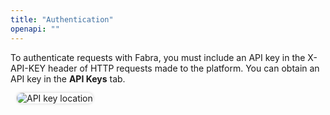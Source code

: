 ```yaml
---
title: "Authentication"
openapi: ""
---
```


To authenticate requests with Fabra, you must include an API key in the
X-API-KEY header of HTTP requests made to the platform. You can obtain an API
key in the **API Keys** tab.

<div style="margin: 0 10px;">
  <img style="box-shadow: rgb(99 99 99 / 30%) 0 0 4px; border-radius: 8px;" src="/images/reference/5362d87-Screenshot_2023-02-21_at_16.23.12.png" alt="API key location" />
</div>
